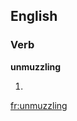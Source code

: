==English==

===Verb===
'''unmuzzling'''

# {{third-person singular of|[[unmuzzle]]}}

[[fr:unmuzzling]]
